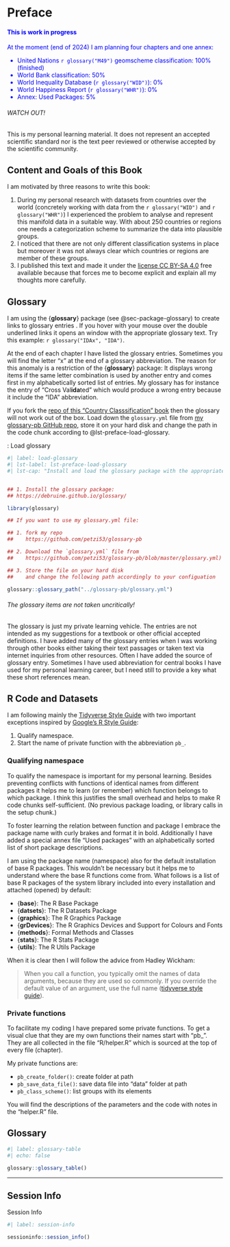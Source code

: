 # Preface {.unnumbered}

::: {.callout-note style="color: blue;"}
#### This is work in progress
At the moment (end of 2024) I am planning four chapters and one annex:

- United Nations `r glossary("M49")` geomscheme classification: 100% (finished)
- World Bank classification: 50%
- World Inequality Database (`r glossary("WID")`): 0%
- World Happiness Report (`r glossary("WHR")`): 0%
- Annex: Used Packages: 5%

:::

::: {.callout-caution}
###### WATCH OUT!

This is my personal learning material.  It does not represent an accepted scientific standard nor is the text peer reviewed or otherwise accepted by the scientific community. 
:::

## Content and Goals of this Book {.unnumbered}

I am motivated by three reasons to write this book:

1. During my personal research with datasets from countries over the world (concretely working with data from the `r glossary("WID")` and `r glossary("WHR")`) I experienced the problem to analyse and represent this manifold data in a suitable way. With about 250 countries or regions one needs a categorization scheme to summarize the data into plausible groups.
2. I noticed that there are not only different classification systems in place but moreover it was not always clear which countries or regions are member of these groups.
3. I published this text and made it under the [license CC BY-SA 4.0](https://creativecommons.org/licenses/by-sa/4.0/) free available because that forces me to become explicit and explain all my thoughts more carefully.



## Glossary

I am using the {**glossary**} package (see @sec-package-glossary) to create links to glossary
entries . If you hover with your mouse over the double underlined links it opens
an window with the appropriate glossary text. Try this example: `r glossary("IDAx", "IDA")`.

At the end of each chapter I have listed the glossary entries. Sometimes you will find the letter "x" at the end of a glossary abbreviation. The reason for this anomaly is a restriction of the {**glossary**} package: It displays wrong items if the same letter combination is used by another entry and comes first in my alphabetically sorted list of entries. My glossary has for instance the entry of "Cross Val**ida**ted" which would produce a wrong entry because it include the "IDA" abbreviation.

If you fork the [repo of this "Country Classsification" book](https://github.com/petzi53/country-classifications) then the glossary will not work out of the box. Load down the `glossary.yml` file from [my
glossary-pb GitHub
repo](https://github.com/petzi53/glossary-pb/blob/master/glossary.yml),
store it on your hard disk and change the path in the code chunk according to
@lst-preface-load-glossary.


::: my-r-code
::: my-r-code-header
::: {#cnj-load-glossary}
: Load glossary
:::
:::

::: my-r-code-container


```r
#| label: load-glossary
#| lst-label: lst-preface-load-glossary
#| lst-cap: "Install and load the glossary package with the appropriate glossary.yml file"


## 1. Install the glossary package:
## https://debruine.github.io/glossary/

library(glossary)

## If you want to use my glossary.yml file:

## 1. fork my repo
##    https://github.com/petzi53/glossary-pb

## 2. Download the `glossary.yml` file from
##    https://github.com/petzi53/glossary-pb/blob/master/glossary.yml)

## 3. Store the file on your hard disk
##    and change the following path accordingly to your configuation

glossary::glossary_path("../glossary-pb/glossary.yml")

```


:::
:::

::: {.callout-caution}
###### The glossary items are not taken uncritically!

The glossary is just my private learning vehicle. The entries are not intended as my suggestions for a textbook or other official accepted definitions. I have added many of the glossary entries when I was working through other books either taking their text passages or taken text via internet inquiries from other resources. Often I have added the source of glossary entry. Sometimes I have used abbreviation for central books I have used for my personal learning career, but I need still to provide a key what these short references mean.
:::


## R Code and Datasets

I am following mainly the [Tidyverse Style Guide](https://style.tidyverse.org/) with two important exceptions inspired by [Google’s R Style Guide](https://google.github.io/styleguide/Rguide.html):

1. Qualify namespace.
2. Start the name of private function with the abbreviation `pb_`.

### Qualifying namespace

To qualify the namespace is important for my personal
learning. Besides preventing conflicts with functions of identical names
from different packages it helps me to learn (or remember) which
function belongs to which package. I think this justifies the small
overhead and helps to make R code chunks self-sufficient. (No previous
package loading, or library calls in the setup chunk.) 

To foster learning the relation between function and package I embrace the package
name with curly brakes and format it in bold. Additionally I have added a
special annex file "Used packages" with an alphabetically sorted list of
short package descriptions.

I am using the package name (namespace) also for the default installation of base R packages.
This wouldn't be necessary but it helps me to understand where the base
R functions come from. What follows is a list of base R packages of the
system library included into every installation and attached (opened) by
default:

-   {**base**}: The R Base Package
-   {**datsets**}: The R Datasets Package
-   {**graphics**}: The R Graphics Package
-   {**grDevices**}: The R Graphics Devices and Support for Colours and
    Fonts
-   {**methods**}: Formal Methods and Classes
-   {**stats**}: The R Stats Package
-   {**utils**}: The R Utils Package

When it is clear then I will follow the advice from Hadley Wickham:

> When you call a function, you typically omit the names of data
> arguments, because they are used so commonly. If you override the
> default value of an argument, use the full name ([tidyverse style
> guide](https://style.tidyverse.org/syntax.html)).


### Private functions

To facilitate my coding I have prepared some private functions. To get a visual clue that they are my own functions their names start with "pb_". They are all collected in the file "R/helper.R" which is sourced at the top of every file (chapter).

My private functions are:

- `pb_create_folder()`: create folder at path
- `pb_save_data_file()`: save data file into "data" folder at path
- `pb_class_scheme()`: list groups with its elements

You will find the descriptions of the parameters and the code with notes in the "helper.R" file.

## Glossary

```r
#| label: glossary-table
#| echo: false

glossary::glossary_table()
```

------------------------------------------------------------------------

## Session Info {.unnumbered}

::: my-r-code
::: my-r-code-header
Session Info
:::

::: my-r-code-container
```r
#| label: session-info

sessioninfo::session_info()
```
:::
:::

